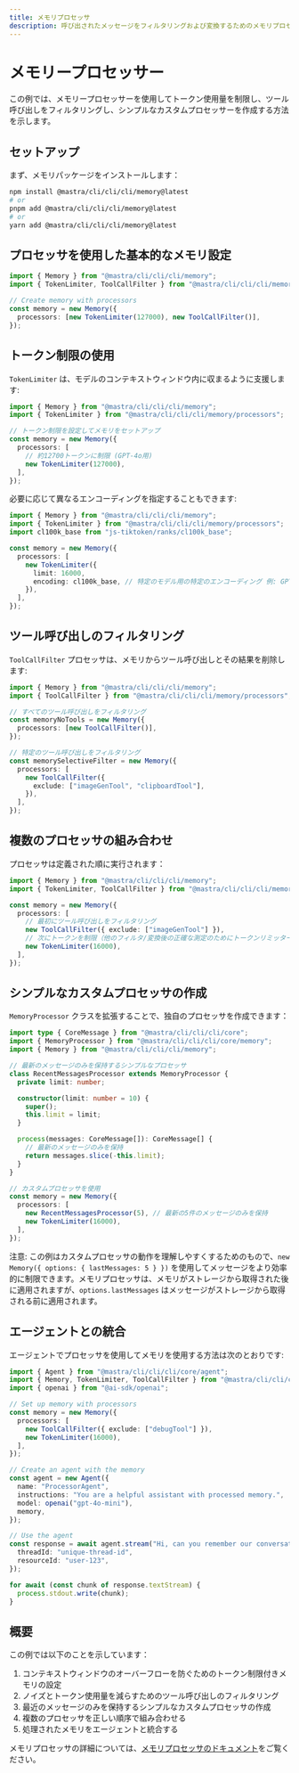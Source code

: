 ```yaml
---
title: メモリプロセッサ
description: 呼び出されたメッセージをフィルタリングおよび変換するためのメモリプロセッサの使用例
---
```


# メモリープロセッサー

この例では、メモリープロセッサーを使用してトークン使用量を制限し、ツール呼び出しをフィルタリングし、シンプルなカスタムプロセッサーを作成する方法を示します。

## セットアップ

まず、メモリパッケージをインストールします：

```bash copy
npm install @mastra/cli/cli/cli/memory@latest
# or
pnpm add @mastra/cli/cli/cli/memory@latest
# or
yarn add @mastra/cli/cli/cli/memory@latest
```

## プロセッサを使用した基本的なメモリ設定

```typescript
import { Memory } from "@mastra/cli/cli/cli/memory";
import { TokenLimiter, ToolCallFilter } from "@mastra/cli/cli/cli/memory/processors";

// Create memory with processors
const memory = new Memory({
  processors: [new TokenLimiter(127000), new ToolCallFilter()],
});
```

## トークン制限の使用

`TokenLimiter` は、モデルのコンテキストウィンドウ内に収まるように支援します:

```typescript
import { Memory } from "@mastra/cli/cli/cli/memory";
import { TokenLimiter } from "@mastra/cli/cli/cli/memory/processors";

// トークン制限を設定してメモリをセットアップ
const memory = new Memory({
  processors: [
    // 約12700トークンに制限 (GPT-4o用)
    new TokenLimiter(127000),
  ],
});
```

必要に応じて異なるエンコーディングを指定することもできます:

```typescript
import { Memory } from "@mastra/cli/cli/cli/memory";
import { TokenLimiter } from "@mastra/cli/cli/cli/memory/processors";
import cl100k_base from "js-tiktoken/ranks/cl100k_base";

const memory = new Memory({
  processors: [
    new TokenLimiter({
      limit: 16000,
      encoding: cl100k_base, // 特定のモデル用の特定のエンコーディング 例: GPT-3.5
    }),
  ],
});
```

## ツール呼び出しのフィルタリング

`ToolCallFilter` プロセッサは、メモリからツール呼び出しとその結果を削除します:

```typescript
import { Memory } from "@mastra/cli/cli/cli/memory";
import { ToolCallFilter } from "@mastra/cli/cli/cli/memory/processors";

// すべてのツール呼び出しをフィルタリング
const memoryNoTools = new Memory({
  processors: [new ToolCallFilter()],
});

// 特定のツール呼び出しをフィルタリング
const memorySelectiveFilter = new Memory({
  processors: [
    new ToolCallFilter({
      exclude: ["imageGenTool", "clipboardTool"],
    }),
  ],
});
```

## 複数のプロセッサの組み合わせ

プロセッサは定義された順に実行されます：

```typescript
import { Memory } from "@mastra/cli/cli/cli/memory";
import { TokenLimiter, ToolCallFilter } from "@mastra/cli/cli/cli/memory/processors";

const memory = new Memory({
  processors: [
    // 最初にツール呼び出しをフィルタリング
    new ToolCallFilter({ exclude: ["imageGenTool"] }),
    // 次にトークンを制限（他のフィルタ/変換後の正確な測定のためにトークンリミッターは常に最後に配置）
    new TokenLimiter(16000),
  ],
});
```

## シンプルなカスタムプロセッサの作成

`MemoryProcessor` クラスを拡張することで、独自のプロセッサを作成できます：

```typescript
import type { CoreMessage } from "@mastra/cli/cli/cli/core";
import { MemoryProcessor } from "@mastra/cli/cli/cli/core/memory";
import { Memory } from "@mastra/cli/cli/cli/memory";

// 最新のメッセージのみを保持するシンプルなプロセッサ
class RecentMessagesProcessor extends MemoryProcessor {
  private limit: number;

  constructor(limit: number = 10) {
    super();
    this.limit = limit;
  }

  process(messages: CoreMessage[]): CoreMessage[] {
    // 最新のメッセージのみを保持
    return messages.slice(-this.limit);
  }
}

// カスタムプロセッサを使用
const memory = new Memory({
  processors: [
    new RecentMessagesProcessor(5), // 最新の5件のメッセージのみを保持
    new TokenLimiter(16000),
  ],
});
```

注意: この例はカスタムプロセッサの動作を理解しやすくするためのもので、`new Memory({ options: { lastMessages: 5 } })` を使用してメッセージをより効率的に制限できます。メモリプロセッサは、メモリがストレージから取得された後に適用されますが、`options.lastMessages` はメッセージがストレージから取得される前に適用されます。

## エージェントとの統合

エージェントでプロセッサを使用してメモリを使用する方法は次のとおりです:

```typescript
import { Agent } from "@mastra/cli/cli/cli/core/agent";
import { Memory, TokenLimiter, ToolCallFilter } from "@mastra/cli/cli/cli/memory";
import { openai } from "@ai-sdk/openai";

// Set up memory with processors
const memory = new Memory({
  processors: [
    new ToolCallFilter({ exclude: ["debugTool"] }),
    new TokenLimiter(16000),
  ],
});

// Create an agent with the memory
const agent = new Agent({
  name: "ProcessorAgent",
  instructions: "You are a helpful assistant with processed memory.",
  model: openai("gpt-4o-mini"),
  memory,
});

// Use the agent
const response = await agent.stream("Hi, can you remember our conversation?", {
  threadId: "unique-thread-id",
  resourceId: "user-123",
});

for await (const chunk of response.textStream) {
  process.stdout.write(chunk);
}
```

## 概要

この例では以下のことを示しています：

1. コンテキストウィンドウのオーバーフローを防ぐためのトークン制限付きメモリの設定
2. ノイズとトークン使用量を減らすためのツール呼び出しのフィルタリング
3. 最近のメッセージのみを保持するシンプルなカスタムプロセッサの作成
4. 複数のプロセッサを正しい順序で組み合わせる
5. 処理されたメモリをエージェントと統合する

メモリプロセッサの詳細については、[メモリプロセッサのドキュメント](/docs/memory/memory-processors)をご覧ください。
